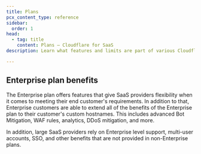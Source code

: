 ```yaml
---
title: Plans
pcx_content_type: reference
sidebar:
  order: 1
head:
  - tag: title
    content: Plans — Cloudflare for SaaS
description: Learn what features and limits are part of various Cloudflare plans.

---
```



<FeatureTable id="ssl.z_custom_hostnames" />

## Enterprise plan benefits

The Enterprise plan offers features that give SaaS providers flexibility when it comes to meeting their end customer's requirements. In addition to that, Enterprise customers are able to extend all of the benefits of the Enterprise plan to their customer's custom hostnames. This includes advanced Bot Mitigation, WAF rules, analytics, DDoS mitigation, and more.

In addition, large SaaS providers rely on Enterprise level support, multi-user accounts, SSO, and other benefits that are not provided in non-Enterprise plans.

<Render file="non-contract-enablement" product="fundamentals" />
